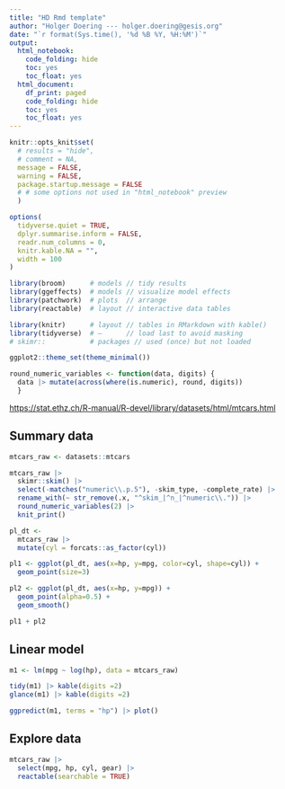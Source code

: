 ```yaml
---
title: "HD Rmd template"
author: "Holger Doering --- holger.doering@gesis.org"
date: "`r format(Sys.time(), '%d %B %Y, %H:%M')`"
output:
  html_notebook:
    code_folding: hide
    toc: yes
    toc_float: yes
  html_document:
    df_print: paged
    code_folding: hide
    toc: yes
    toc_float: yes
---
```

<style type="text/css"> <!-- .table { width: auto } ---> </style>

```r
knitr::opts_knit$set(
  # results = "hide",
  # comment = NA,
  message = FALSE,
  warning = FALSE,
  package.startup.message = FALSE
  # # some options not used in "html_notebook" preview
  )

options(
  tidyverse.quiet = TRUE,
  dplyr.summarise.inform = FALSE,
  readr.num_columns = 0,
  knitr.kable.NA = "",
  width = 100
)
```


```r
library(broom)      # models // tidy results
library(ggeffects)  # models // visualize model effects
library(patchwork)  # plots  // arrange
library(reactable)  # layout // interactive data tables

library(knitr)      # layout // tables in RMarkdown with kable()
library(tidyverse)  # —      // load last to avoid masking
# skimr::           # packages // used (once) but not loaded

ggplot2::theme_set(theme_minimal())

round_numeric_variables <- function(data, digits) {
  data |> mutate(across(where(is.numeric), round, digits))
  }
```

<https://stat.ethz.ch/R-manual/R-devel/library/datasets/html/mtcars.html>


## Summary data

```r
mtcars_raw <- datasets::mtcars

mtcars_raw |> 
  skimr::skim() |> 
  select(-matches("numeric\\.p.5"), -skim_type, -complete_rate) |> 
  rename_with(~ str_remove(.x, "^skim_|^n_|^numeric\\.")) |> 
  round_numeric_variables(2) |> 
  knit_print()
```

```r
pl_dt <- 
  mtcars_raw |> 
  mutate(cyl = forcats::as_factor(cyl))

pl1 <- ggplot(pl_dt, aes(x=hp, y=mpg, color=cyl, shape=cyl)) +
  geom_point(size=3)

pl2 <- ggplot(pl_dt, aes(x=hp, y=mpg)) +
  geom_point(alpha=0.5) +
  geom_smooth()

pl1 + pl2
```


## Linear model

```r
m1 <- lm(mpg ~ log(hp), data = mtcars_raw)

tidy(m1) |> kable(digits =2)
glance(m1) |> kable(digits =2)

ggpredict(m1, terms = "hp") |> plot()
```

## Explore data

```r
mtcars_raw |> 
  select(mpg, hp, cyl, gear) |> 
  reactable(searchable = TRUE)
```

